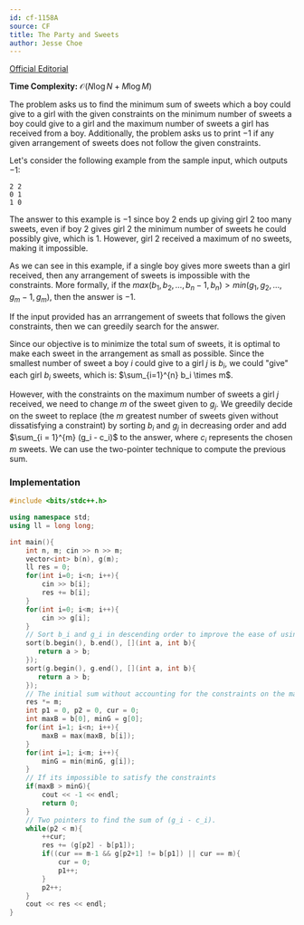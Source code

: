 ```yaml
---
id: cf-1158A
source: CF
title: The Party and Sweets
author: Jesse Choe
---
```


[Official Editorial](https://codeforces.com/blog/entry/66993)

**Time Complexity:** $\mathcal{O}(N\log N + M\log M)$

The problem asks us to find the minimum sum of sweets which a boy could give to
a girl with the given constraints on the minimum number of sweets a boy could
give to a girl and the maximum number of sweets a girl has received from a boy.
Additionally, the problem asks us to print $-1$ if any given arrangement of
sweets does not follow the given constraints.

Let's consider the following example from the sample input, which outputs $-1$:

```
2 2
0 1
1 0
```

The answer to this example is $-1$ since boy $2$ ends up giving girl $2$ too
many sweets, even if boy $2$ gives girl $2$ the minimum number of sweets he
could possibly give, which is $1$. However, girl $2$ received a maximum of no
sweets, making it impossible.

As we can see in this example, if a single boy gives more sweets than a girl
received, then any arrangement of sweets is impossible with the constraints.
More formally, if the
$max(b_1, b_2, \dots, b_n-1, b_n) > min(g_1, g_2, \dots, g_m-1, g_m)$, then the
answer is $-1$.

If the input provided has an arrrangement of sweets that follows the given
constraints, then we can greedily search for the answer.

Since our objective is to minimize the total sum of sweets, it is optimal to
make each sweet in the arrangement as small as possible. Since the smallest
number of sweet a boy $i$ could give to a girl $j$ is $b_i$, we could "give"
each girl $b_i$ sweets, which is: $\sum_{i=1}^{n} b_i \times m$.

However, with the constraints on the maximum number of sweets a girl $j$
received, we need to change $m$ of the sweet given to $g_j$. We greedily decide
on the sweet to replace (the $m$ greatest number of sweets given without
dissatisfying a constraint) by sorting $b_i$ and $g_j$ in decreasing order and
add $\sum_{i = 1}^{m} (g_i - c_i)$ to the answer, where $c_i$ represents the
chosen $m$ sweets. We can use the two-pointer technique to compute the previous
sum.

### Implementation

<LanguageSection>

<CPPSection>

```cpp
#include <bits/stdc++.h>

using namespace std;
using ll = long long;

int main(){
    int n, m; cin >> n >> m;
    vector<int> b(n), g(m);
    ll res = 0;
    for(int i=0; i<n; i++){
        cin >> b[i];
        res += b[i];
    }
    for(int i=0; i<m; i++){
        cin >> g[i];
    }
	// Sort b_i and g_i in descending order to improve the ease of using 2P
    sort(b.begin(), b.end(), [](int a, int b){
       return a > b;
    });
    sort(g.begin(), g.end(), [](int a, int b){
       return a > b;
    });
	// The initial sum without accounting for the constraints on the maximum values of g_i
    res *= m;
    int p1 = 0, p2 = 0, cur = 0;
    int maxB = b[0], minG = g[0];
    for(int i=1; i<n; i++){
        maxB = max(maxB, b[i]);
    }
    for(int i=1; i<m; i++){
        minG = min(minG, g[i]);
    }
	// If its impossible to satisfy the constraints
    if(maxB > minG){
        cout << -1 << endl;
        return 0;
    }
	// Two pointers to find the sum of (g_i - c_i).
    while(p2 < m){
        ++cur;
        res += (g[p2] - b[p1]);
        if((cur == m-1 && g[p2+1] != b[p1]) || cur == m){
            cur = 0;
            p1++;
        }
        p2++;
    }
    cout << res << endl;
}
```

</CPPSection>

</LanguageSection>
